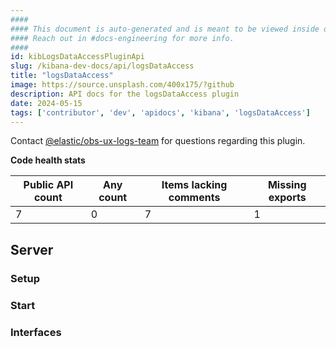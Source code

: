 ```yaml
---
####
#### This document is auto-generated and is meant to be viewed inside our experimental, new docs system.
#### Reach out in #docs-engineering for more info.
####
id: kibLogsDataAccessPluginApi
slug: /kibana-dev-docs/api/logsDataAccess
title: "logsDataAccess"
image: https://source.unsplash.com/400x175/?github
description: API docs for the logsDataAccess plugin
date: 2024-05-15
tags: ['contributor', 'dev', 'apidocs', 'kibana', 'logsDataAccess']
---
```




Contact [@elastic/obs-ux-logs-team](https://github.com/orgs/elastic/teams/obs-ux-logs-team) for questions regarding this plugin.

**Code health stats**

| Public API count  | Any count | Items lacking comments | Missing exports |
|-------------------|-----------|------------------------|-----------------|
| 7 | 0 | 7 | 1 |

## Server

### Setup
<DocDefinitionList data={[logsDataAccessObj.server.setup]}/>

### Start
<DocDefinitionList data={[logsDataAccessObj.server.start]}/>

### Interfaces
<DocDefinitionList data={logsDataAccessObj.server.interfaces}/>

